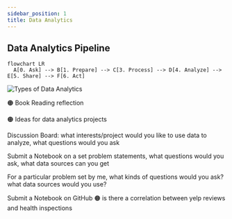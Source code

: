 ```yaml
---
sidebar_position: 1
title: Data Analytics
---
```


## Data Analytics Pipeline

```mermaid
flowchart LR
  A[0. Ask] --> B[1. Prepare] --> C[3. Process] --> D[4. Analyze] --> E[5. Share] --> F[6. Act]
```

![Types of Data Analytics](./types-of-data-analytics.png)


🟠 Book Reading reflection

🟠 Ideas for data analytics projects

Discussion Board: what interests/project would you like to use data to analyze, what questions would you ask

Submit a Notebook on a set problem statements, what questions would you ask, what data sources can you get

For a particular problem set by me, what kinds of questions would you ask? what data sources would you use?

Submit a Notebook on GitHub
🟠 is there a correlation between yelp reviews and health inspections